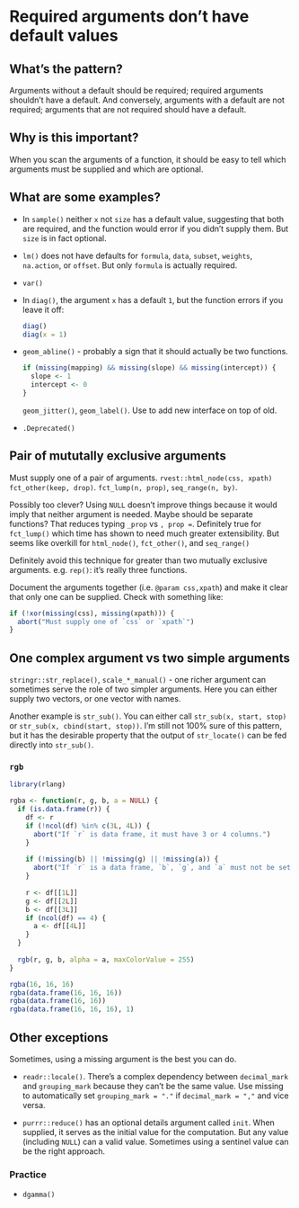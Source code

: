 # Required arguments don't have default values {#args-required}

## What's the pattern?

Arguments without a default should be required; required arguments shouldn't have a default. And conversely, arguments with a default are not required; arguments that are not required should have a default.

## Why is this important?

When you scan the arguments of a function, it should be easy to tell which arguments must be supplied and which are optional.


## What are some examples?

*   In `sample()` neither `x` not `size` has a default value, suggesting that
    both are required, and the function would error if you didn't supply them.
    But `size` is in fact optional.

*   `lm()` does not have defaults for `formula`, `data`,
    `subset`, `weights`, `na.action`, or `offset`. But only
    `formula` is actually required.

*   `var()`

*   In `diag()`, the argument `x` has a default `1`, but the function errors if 
    you leave it off:
    
    ```r
    diag()
    diag(x = 1)
    ```

*   `geom_abline()` - probably a sign that it should actually be two functions.

    ```r
    if (missing(mapping) && missing(slope) && missing(intercept)) {
      slope <- 1
      intercept <- 0
    }
    ```
    
    `geom_jitter()`, `geom_label()`. Use to add new interface on top of old.

*   `.Deprecated()`

## Pair of mututally exclusive arguments {#args-mutually-exclusive}

Must supply one of a pair of arguments. `rvest::html_node(css, xpath)` `fct_other(keep, drop)`. `fct_lump(n, prop)`, `seq_range(n, by)`.
    
Possibly too clever? Using `NULL` doesn't improve things because it would imply that neither argument is needed. Maybe should be separate functions? That reduces typing `_prop` vs `, prop = `. Definitely true for `fct_lump()` which time has shown to need much greater extensibility. But seems like overkill for `html_node()`, `fct_other()`, and `seq_range()`

Definitely avoid this technique for greater than two mutually exclusive arguments. e.g. `rep()`: it's really three functions.

Document the arguments together (i.e. `@param css,xpath`) and make it clear that only one can be supplied. Check with something like:

```r
if (!xor(missing(css), missing(xpath))) {
  abort("Must supply one of `css` or `xpath`")
}
```

## One complex argument vs two simple arguments {#args-compound}

`stringr::str_replace()`, `scale_*_manual()` - one richer argument can sometimes serve the role of two simpler arguments. Here you can either supply two vectors, or one vector with names.

Another example is `str_sub()`. You can either call `str_sub(x, start, stop)` or `str_sub(x, cbind(start, stop))`. I'm still not 100% sure of this pattern, but it has the desirable property that the output of `str_locate()` can be fed directly into `str_sub()`.

### `rgb`

```r
library(rlang)

rgba <- function(r, g, b, a = NULL) {
  if (is.data.frame(r)) {
    df <- r
    if (!ncol(df) %in% c(3L, 4L)) {
      abort("If `r` is data frame, it must have 3 or 4 columns.")
    }
    
    if (!missing(b) || !missing(g) || !missing(a)) {
      abort("If `r` is a data frame, `b`, `g`, and `a` must not be set.")
    }
    
    r <- df[[1L]]
    g <- df[[2L]]
    b <- df[[3L]]
    if (ncol(df) == 4) {
      a <- df[[4L]]
    }
  }
  
  rgb(r, g, b, alpha = a, maxColorValue = 255)
}

rgba(16, 16, 16)
rgba(data.frame(16, 16, 16))
rgba(data.frame(16, 16))
rgba(data.frame(16, 16, 16), 1)
```

## Other exceptions

Sometimes, using a missing argument is the best you can do. 

*   `readr::locale()`. There's a complex dependency between `decimal_mark` and
    `grouping_mark` because they can't be the same value. Use missing to 
    automatically set `grouping_mark = "."` if `decimal_mark = ","` and
    vice versa. 

*   `purrr::reduce()` has an optional details argument called `init`. 
    When supplied, it serves as the initial value for the computation. But any 
    value (including `NULL`) can a valid value. Sometimes using a sentinel 
    value can be the right approach.


### Practice

*   `dgamma()`
